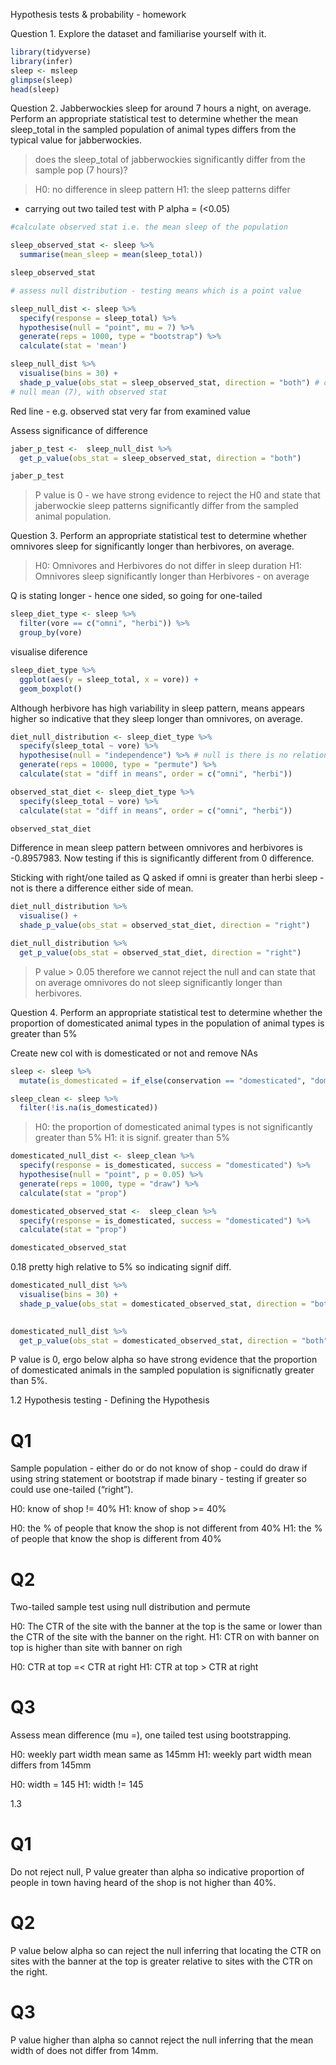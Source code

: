 Hypothesis tests & probability - homework

Question 1.
Explore the dataset and familiarise yourself with it.
```r
library(tidyverse)
library(infer)
sleep <- msleep
glimpse(sleep)
head(sleep)

```
Question 2.
Jabberwockies sleep for around 7 hours a night, on average. Perform an appropriate statistical test to determine whether the mean sleep_total in the sampled population of animal types differs from the typical value for jabberwockies.


> does the sleep_total of jabberwockies significantly differ from the 
sample pop (7 hours)?

> H0: no difference in sleep pattern
> H1: the sleep patterns differ

- carrying out two tailed test with P alpha = (<0.05)

```r
#calculate observed stat i.e. the mean sleep of the population

sleep_observed_stat <- sleep %>% 
  summarise(mean_sleep = mean(sleep_total))

sleep_observed_stat
```

```r
# assess null distribution - testing means which is a point value

sleep_null_dist <- sleep %>% 
  specify(response = sleep_total) %>%
  hypothesise(null = "point", mu = 7) %>% 
  generate(reps = 1000, type = "bootstrap") %>% 
  calculate(stat = 'mean')
```

```r


sleep_null_dist %>% 
  visualise(bins = 30) +
  shade_p_value(obs_stat = sleep_observed_stat, direction = "both") # compares
# null mean (7), with observed stat
```
Red line - e.g. observed stat very far from examined value

Assess significance of difference

```r
jaber_p_test <-  sleep_null_dist %>% 
  get_p_value(obs_stat = sleep_observed_stat, direction = "both")

jaber_p_test
```

> P value is 0 - we have strong evidence to reject the H0 and state that jaberwockie sleep patterns significantly differ from the sampled animal population.


Question 3.
Perform an appropriate statistical test to determine whether omnivores sleep for significantly longer than herbivores, on average.

> H0: Omnivores and Herbivores do not differ in sleep duration
> H1: Omnivores sleep significantly longer than Herbivores - on average

Q is stating longer - hence one sided, so going for one-tailed 


```r
sleep_diet_type <- sleep %>% 
  filter(vore == c("omni", "herbi")) %>% 
  group_by(vore)
```
visualise diference 

```r
sleep_diet_type %>% 
  ggplot(aes(y = sleep_total, x = vore)) +
  geom_boxplot()
```
Although herbivore has high variability in sleep pattern, means appears higher so indicative that they sleep longer than omnivores, on average.


```r
diet_null_distribution <- sleep_diet_type %>% 
  specify(sleep_total ~ vore) %>% 
  hypothesise(null = "independence") %>% # null is there is no relationship
  generate(reps = 10000, type = "permute") %>% 
  calculate(stat = "diff in means", order = c("omni", "herbi"))
```

```r
observed_stat_diet <- sleep_diet_type %>% 
  specify(sleep_total ~ vore) %>% 
  calculate(stat = "diff in means", order = c("omni", "herbi"))

observed_stat_diet
```

Difference in mean sleep pattern between omnivores and herbivores is -0.8957983. Now testing if this is significantly different from 0 difference.

Sticking with right/one tailed as Q asked if omni is greater than herbi sleep - not is there a difference either side of mean.

```r
diet_null_distribution %>% 
  visualise() +
  shade_p_value(obs_stat = observed_stat_diet, direction = "right")
```
```r
diet_null_distribution %>% 
  get_p_value(obs_stat = observed_stat_diet, direction = "right")
```
> P value > 0.05 therefore we cannot reject the null and can state that on average omnivores do not sleep significantly longer than herbivores.


Question 4. Perform an appropriate statistical test to determine whether the proportion of domesticated animal types in the population of animal types is greater than 5%

Create new col with is domesticated or not and remove NAs
```r
sleep <- sleep %>% 
  mutate(is_domesticated = if_else(conservation == "domesticated", "domesticated", "wild"))

sleep_clean <- sleep %>% 
  filter(!is.na(is_domesticated))
```

> H0: the proportion of domesticated animal types is not significantly greater than 5%
> H1: it is signif. greater than 5%

```r
domesticated_null_dist <- sleep_clean %>% 
  specify(response = is_domesticated, success = "domesticated") %>% 
  hypothesise(null = "point", p = 0.05) %>% 
  generate(reps = 1000, type = "draw") %>% 
  calculate(stat = "prop")
```

```r
domesticated_observed_stat <-  sleep_clean %>%
  specify(response = is_domesticated, success = "domesticated") %>% 
  calculate(stat = "prop")

domesticated_observed_stat
```
0.18 pretty high relative to 5% so indicating signif diff. 

```r
domesticated_null_dist %>% 
  visualise(bins = 30) +
  shade_p_value(obs_stat = domesticated_observed_stat, direction = "both")
  
```

```r
domesticated_null_dist %>% 
  get_p_value(obs_stat = domesticated_observed_stat, direction = "both")
```
P value is 0, ergo below alpha so have strong evidence that the proportion of domesticated animals in the sampled population is significnatly greater than 5%.


1.2 Hypothesis testing - Defining the Hypothesis

# Q1
Sample population - either do or do not know of shop - could do draw if using string statement or bootstrap if made binary - testing if greater so could use one-tailed ("right").

H0: know of shop != 40%
H1: know of shop >= 40%

H0: the % of people that know the shop is not different from 40%
H1: the % of people that know the shop is different from 40%

# Q2
Two-tailed sample test using null distribution and permute

H0: The CTR of the site with the banner at the top is the same or lower than the CTR of the site with the banner on the right.
H1: CTR on with banner on top is higher than site with banner on righ


H0: CTR at top =< CTR at right
H1: CTR at top > CTR at right

# Q3
Assess mean difference (mu =), one tailed test using bootstrapping.

H0: weekly part width mean same as 145mm
H1: weekly part width mean differs from 145mm

H0: width = 145
H1: width != 145

1.3

# Q1 
Do not reject null, P value greater than alpha so indicative proportion of people
in town having heard of the shop is not higher than 40%.

# Q2
P value below alpha so can reject the null inferring that locating the CTR on sites 
with the banner at the top is greater relative to sites with the CTR on the right.

# Q3
P value higher than alpha so cannot reject the null inferring that the mean width of
does not differ from 14mm.
